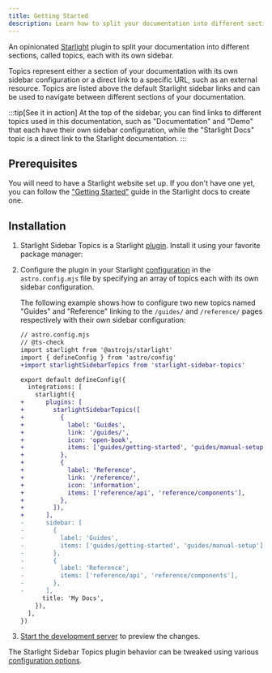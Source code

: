 ```yaml
---
title: Getting Started
description: Learn how to split your documentation into different sections, called topics, each with its own sidebar.
---
```


An opinionated [Starlight](https://starlight.astro.build) plugin to split your documentation into different sections, called topics, each with its own sidebar.

Topics represent either a section of your documentation with its own sidebar configuration or a direct link to a specific URL, such as an external resource.
Topics are listed above the default Starlight sidebar links and can be used to navigate between different sections of your documentation.

:::tip[See it in action]
At the top of the sidebar, you can find links to different topics used in this documentation, such as "Documentation" and "Demo" that each have their own sidebar configuration, while the "Starlight Docs" topic is a direct link to the Starlight documentation.
:::

## Prerequisites

You will need to have a Starlight website set up.
If you don't have one yet, you can follow the ["Getting Started"](https://starlight.astro.build/getting-started) guide in the Starlight docs to create one.

## Installation



<Steps>

1. Starlight Sidebar Topics is a Starlight [plugin](https://starlight.astro.build/reference/plugins/). Install it using your favorite package manager:

  

2. Configure the plugin in your Starlight [configuration](https://starlight.astro.build/reference/configuration/#plugins) in the `astro.config.mjs` file by specifying an array of topics each with its own sidebar configuration.

   The following example shows how to configure two new topics named "Guides" and "Reference" linking to the `/guides/` and `/reference/` pages respectively with their own sidebar configuration:

   ```diff lang="js"
   // astro.config.mjs
   // @ts-check
   import starlight from '@astrojs/starlight'
   import { defineConfig } from 'astro/config'
   +import starlightSidebarTopics from 'starlight-sidebar-topics'

   export default defineConfig({
     integrations: [
       starlight({
   +      plugins: [
   +        starlightSidebarTopics([
   +          {
   +            label: 'Guides',
   +            link: '/guides/',
   +            icon: 'open-book',
   +            items: ['guides/getting-started', 'guides/manual-setup'],
   +          },
   +          {
   +            label: 'Reference',
   +            link: '/reference/',
   +            icon: 'information',
   +            items: ['reference/api', 'reference/components'],
   +          },
   +        ]),
   +      ],
   -      sidebar: [
   -        {
   -          label: 'Guides',
   -          items: ['guides/getting-started', 'guides/manual-setup'],
   -        },
   -        {
   -          label: 'Reference',
   -          items: ['reference/api', 'reference/components'],
   -        },
   -      ],
         title: 'My Docs',
       }),
     ],
   })
   ```

3. [Start the development server](https://starlight.astro.build/getting-started/#start-the-development-server) to preview the changes.

</Steps>

The Starlight Sidebar Topics plugin behavior can be tweaked using various [configuration options](/docs/configuration/).
